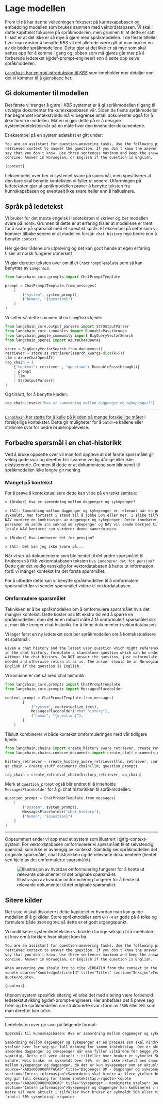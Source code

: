 # Lage modellen

Frem til nå har denne veiledningen fokusert på kunnskapsbasen og embedding
modellen som brukes sammen med vektordatabasen. Vi skal i dette kapittelet
fokusere på språkmodellen, men grunnen til at dette er satt til sist er at det
ikke er så mye å gjøre med språkmodellen. I de fleste tilfeller hvor man ønsker
å benytte *KBS* vil det allerede være gitt at man bruker en av de bedre
språkmodellene. Dette gjør at det ikke er så mye som skal settes opp for å komme
i gang og jobben som må gjøres går mer på å forberede ledetekst
(@def-prompt-engineer) enn å sette opp selve språkmodellen.

[`LangChain` har en god introduksjon til *KBS*][langchain_rag] som inneholder
mer detaljer enn det vi kommer til å gjenskape her.

## Gi dokumenter til modellen

Det første vi trenger å gjøre i *KBS* systemet er å gi språkmodellen tilgang til
utvalgte dokumenter fra kunnskapsbasen vår. Siden de fleste språkmodeller har
begrenset kontekstvindu må vi begrense antall dokumenter også for å ikke
forvirre modellen. Måten vi gjør dette på er å designe systemledeteksten vår på
en måte hvor den inneholder dokumentene.

Et eksempel på en systemledetekst er gitt under:
```txt
You are an assistant for question-answering tasks. Use the following pieces of
retrieved context to answer the question. If you don't know the answer, just
say that you don't know. Use three sentences maximum and keep the answer
concise. Answer in Norwegian, or English if the question is English.

{context}
```

I eksempelet over ber vi systemet svare på spørsmål, men spesifiserer at den
bare skal benytte konteksten vi fyller ut senere. Utformingen på ledeteksten
gjør at språkmodellen prøver å benytte teksten fra kunnskapsbasen og eventuelt
ikke svare heller enn å hallusinere.

::: {.callout-note collapse="true"}
## Språk på ledetekst
Vi bruker for det meste engelsk i ledeteksten vi skriver og ber modellen svare
på norsk. Grunnen til dette er at erfaring tilsier at modellene er trent for å
svare på spørsmål med et spesifikt språk. Et eksempel på dette som vi kommer
tilbake senere er at modellen forstår `chat history` mye bedre enn å benytte
`context`.

Her gjelder rådene om utprøving og det kan godt hende at egen erfaring tilsier
at norsk fungerer utmerket!
:::

Vi gjør deretter teksten over om til et `ChatPromptTemplate` som så kan benyttes
av `LangChain`.

```python
from langchain_core.prompts import ChatPromptTemplate

prompt = ChatPromptTemplate.from_messages(
    [
        ("system", system_prompt),
        ("human", "{question}")
    ]
)
```

Vi setter så dette sammen til en `LangChain` kjede:

```python
from langchain_core.output_parsers import StrOutputParser
from langchain_core.runnables import RunnablePassthrough
from langchain_google_community import BigQueryVectorSearch
from langchain_openai import AzureChatOpenAI

store = BigQueryVectorSearch.from_documents()
retriever = store.as_retriever(search_kwargs=dict(k=5))
llm = AzureChatOpenAI()
rag_chain = (
    {"context": retriever , "question": RunnablePassthrough()}
    | prompt
    | llm
    | StrOutputParser()
)
```

Og tilslutt, for å benytte kjeden:

```python
rag_chain.invoke("Hva er samordning mellom dagpenger og sykepenger?")
```

---

[`LangChain` har støtte for å kalle på kjeden på mange forskjellige
måter][langchain_runnable] i forskjellige kontekster. Dette gir muligheter for å
`batch`-e kallene eller strømme svar for bedre brukeropplevelse.

## Forbedre spørsmål i en chat-historikk

Ved å bruke oppsette over vil man fort oppleve at det første spørsmålet gir
veldig gode svar og deretter blir svarene veldig dårlige eller ikke
eksisterende. Grunnen til dette er at dokumentene som blir sendt til
språkmodellen ikke lengre gir mening.

### Mangel på kontekst

For å prøve å kontekstualisere dette kan vi se på en tenkt samtale:

```txt
> (Bruker) Hva er samordning mellom dagpenger og sykepenger?

> (AI): Samordning mellom dagpenger og sykepenger er relevant når en person er
sykmeldt, men fortsatt i stand til å jobbe 50% eller mer. I slike tilfeller vil
NAV vurdere en kombinasjon av dagpenger og sykepenger. Dette innebærer at
personen må sende inn søknad om sykepenger og NAV vil sende beskjed til det
lokale NAV-kontoret som vurderer denne samordningen.

> (Bruker) Hva innebærer det for pensjon?

> (AI): Det kan jeg ikke svare på...
```

Når vi ser på dokumentene som ble hentet til det andre spørsmålet til brukeren
så fikk vektordatabasen teksten `Hva innebærer det for pensjon?`. Dette gjør det
veldig vanskelig for vektordatabasen å hente ut informasjon fordi vi manger
kontekst fra det første spørsmålet.

For å utbedre dette kan vi benytte språkmodellen til å omformulere spørsmålet
før vi sender spørsmålet videre til vektordatabasen.

### Omformulere spørsmålet

Teknikken er å be språkmodellen om å omformulere spørsmålet hvis det mangler
kontekst. Dette koster oss litt ekstra tid ved å spørre en språkmodellen, men
det er en robust måte å få omformulert spørsmålet slik at man ikke trenger
chat historikk for å finne dokumenter i vektordatabasen.

Vi lager først en ny ledetekst som ber språkmodellen om å kontekstualisere et
spørsmål:

```txt
Given a chat history and the latest user question which might reference context
in the chat history, formulate a standalone question which can be understood
without the chat history. Do NOT answer the question, just reformulate it if
needed and otherwise return it as is. The answer should be in Norwegian, or
English if the question is English.
```

Vi kombinerer det så med chat historikk:

```python
from langchain_core.prompts import ChatPromptTemplate
from langchain_core.prompts import MessagesPlaceholder

context_prompt = ChatPromptTemplate.from_messages(
        [
            ("system", contextualize_text),
            MessagesPlaceholder("chat_history"),
            ("human", "{question}"),
        ]
    )
```

Tilslutt kombinerer vi både kontekst omformuleringen med vår tidligere kjede:

```python
from langchain.chains import create_history_aware_retriever, create_retrieval_chain
from langchain.chains.combine_documents import create_stuff_documents_chain

history_retriever = create_history_aware_retriever(llm, retriever, context_prompt)
qa_chain = create_stuff_documents_chain(llm, question_prompt)

rag_chain = create_retrieval_chain(history_retriever, qa_chain)
```

Merk at `question_prompt` også blir endret til å inneholde `MessagesPlaceholder`
for å gi chat historikken til språkmodellen:

```python
question_prompt = ChatPromptTemplate.from_messages(
    [
        ("system", system_prompt),
        MessagesPlaceholder("chat_history"),
        ("human", "{question}")
    ]
)
```

---

Oppsummert ender vi opp med et system som illustrert i @fig-context-system. For
vektordatabasen omformulerer vi spørsmålet til et selvstendig spørsmål som ikke
er avhengig av kontekst. Samtidig ser språkmodellen det originale spørsmålet,
chat historikken og de relevante dokumentene (hentet ved hjelp av det
omformulerte spørsmålet).

![Illustrasjon av hvordan omformulering fungerer for å hente ut relevante
dokumenter til det originale
spørsmålet.](./assets/images/vectordatabase_context.png){#fig-context-system}

## Sitere kilder

Det siste vi skal diskutere i dette kapittelet er hvordan man kan guide modellen
til å gi kilder. Store språkmodeller som `GPT-4` er gode på å tolke og formulere
både `JSON` og `XML` så dette er et godt utgangspunkt.

Vi modifiserer systemledeteksten vi brukte i forrige seksjon til å inneholde et
krav om å forklare hvor sitatet kom fra.

```txt
You are an assistant for question-answering tasks. Use the following pieces of
retrieved context to answer the question. If you don't know the answer, just
say that you don't know. Use three sentences maximum and keep the answer
concise. Answer in Norwegian, or English if the question is English.

When answering you should try to cite VERBATIM from the context in the form of
<quote source="KnowledgeArticleId" title="Tittel" section="Seksjon">Text
quote</quote>.

{context}
```

Utenom system spesifikk sitering vil arbeidet med sitering være forbehold
ledetekstutvikling (@def-prompt-engineer). Her anbefales det å prøve seg frem og
be språkmodellen om strukturerte svar i form av `JSON` eller `XML` som man
deretter kan tolke.

---

Ledeteksten over gir svar på følgende format:

```txt
Spørsmål til kunnskapsbasen: Hva er samordning mellom dagpenger og sykepenger?

Samordning mellom dagpenger og sykepenger er en prosess som skal hindre at flere
ytelser hver for seg gir full dekning for samme inntektstap. Det er aktuelt å
samordne dagpenger og sykepenger når man fyller vilkårene for begge ytelsene
samtidig. Dette vil være aktuelt i tilfeller hvor bruker er sykmeldt 50% eller
mindre. Hvis bruker er sykmeldt over 50%, er det ikke aktuelt med samordning
mellom sykepenger og dagpenger, da det er kun sykepenger som er aktuelt. <quote
source="kA02o000000M7PACA0" title="Dagpenger DP - Dagpenger og sykepenger"
section="Intern informasjon">Samordning skal hindre at flere ytelser hver for
seg gir full dekning for samme inntektstap.</quote> <quote
source="kA02o000000M8QUCA0" title="Sykepenger - Kombinerte ytelser: Dagpenger"
section="Intern informasjon">Sykepenger og dagpenger kan kombineres / samordnes.
Dette vil være aktuelt i tilfeller hvor bruker er sykmeldt 50% eller mindre
(inntil 50% sykmelding).</quote>
```

[langchain_rag]: https://python.langchain.com/docs/use_cases/question_answering/
[langchain_runnable]: https://python.langchain.com/docs/expression_language/interface/
